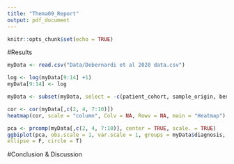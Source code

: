 ```yaml
---
title: "Thema09_Report"
output: pdf_document
---
```


```r
knitr::opts_chunk$set(echo = TRUE)
```

#Results

```r
myData <- read.csv("Data/Debernardi et al 2020 data.csv")

log <- log(myData[9:14] +1)
myData[9:14] <- log

myData <- subset(myData, select = -c(patient_cohort, sample_origin, benign_sample_diagnosis))

cor <- cor(myData[,c(2, 4, 7:10)])
heatmap(cor, scale = "column", Colv = NA, Rowv = NA, main = "Heatmap")
```

```r
pca <- prcomp(myData[,c(2, 4, 7:10)], center = TRUE, scale. = TRUE)
ggbiplot(pca, obs.scale = 1, var.scale = 1, groups = myData$diagnosis,
ellipse = F, circle = T)
```


#Conclusion & Discussion